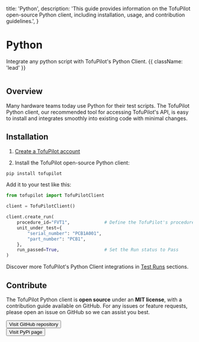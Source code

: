   title: 'Python',
  description:
    'This guide provides information on the TofuPilot open-source Python client, including installation, usage, and contribution guidelines.',
}

# Python

Integrate any python script with TofuPilot's Python Client. {{ className: 'lead' }}

<Image src="/python-client-header.png" alt="" />

## Overview

Many hardware teams today use Python for their test scripts. The TofuPilot Python client, our recommended tool for accessing TofuPilot's API, is easy to install and integrates smoothly into existing code with minimal changes.

## Installation

1. [Create a TofuPilot account](https://tofupilot.app/auth/signup)

2. Install the TofuPilot open-source Python client:

```bash
pip install tofupilot
```

Add it to your test like this:

```python {{ title: 'main.py' }}
from tofupilot import TofuPilotClient

client = TofuPilotClient()

client.create_run(
    procedure_id="FVT1",             # Define the TofuPilot's procedure ID
    unit_under_test={
        "serial_number": "PCB1A001",
        "part_number": "PCB1",
    },
    run_passed=True,                 # Set the Run status to Pass
)
```

Discover more TofuPilot's Python Client integrations in [Test Runs](/procedures) sections.

## Contribute

The TofuPilot Python client is **open source** under an **MIT license**, with a contribution guide available on GitHub. For any issues or feature requests, please open an issue on GitHub so we can assist you best.

<div className="not-prose">
  <Button
    href="https://github.com/tofupilot/python-client"
    variant="text"
    arrow="right"
    target="_blank"
    rel="noopener"
  >
    Visit GitHub repository
  </Button>
</div>

<div className="not-prose mt-8">
  <Button
    href="https://pypi.org/project/tofupilot/"
    variant="text"
    arrow="right"
    target="_blank"
    rel="noopener"
  >
    Visit PyPi page
  </Button>
</div>
